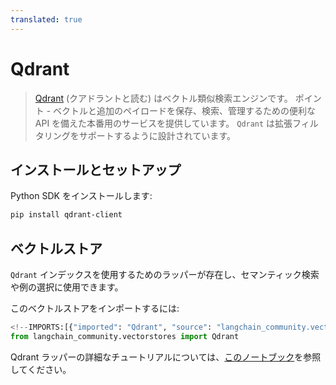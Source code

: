 ```yaml
---
translated: true
---
```


# Qdrant

>[Qdrant](https://qdrant.tech/documentation/) (クアドラントと読む) はベクトル類似検索エンジンです。
> ポイント - ベクトルと追加のペイロードを保存、検索、管理するための便利な API を備えた本番用のサービスを提供しています。 `Qdrant` は拡張フィルタリングをサポートするように設計されています。

## インストールとセットアップ

Python SDK をインストールします:

```bash
pip install qdrant-client
```

## ベクトルストア

`Qdrant` インデックスを使用するためのラッパーが存在し、セマンティック検索や例の選択に使用できます。

このベクトルストアをインポートするには:

```python
<!--IMPORTS:[{"imported": "Qdrant", "source": "langchain_community.vectorstores", "docs": "https://api.python.langchain.com/en/latest/vectorstores/langchain_community.vectorstores.qdrant.Qdrant.html", "title": "Qdrant"}]-->
from langchain_community.vectorstores import Qdrant
```

Qdrant ラッパーの詳細なチュートリアルについては、[このノートブック](/docs/integrations/vectorstores/qdrant)を参照してください。
